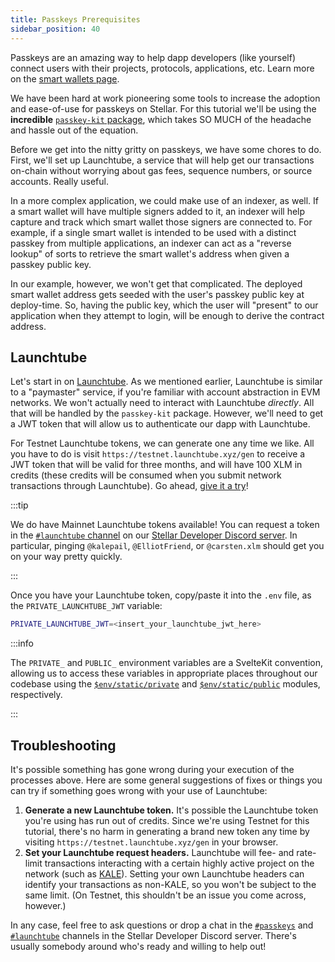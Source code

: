```yaml
---
title: Passkeys Prerequisites
sidebar_position: 40
---
```


Passkeys are an amazing way to help dapp developers (like yourself) connect users with their projects, protocols, applications, etc. Learn more on the [smart wallets page](../smart-wallets.mdx).

We have been hard at work pioneering some tools to increase the adoption and ease-of-use for passkeys on Stellar. For this tutorial we'll be using the **incredible** [`passkey-kit` package](https://github.com/kalepail/passkey-kit), which takes SO MUCH of the headache and hassle out of the equation.

Before we get into the nitty gritty on passkeys, we have some chores to do. First, we'll set up Launchtube, a service that will help get our transactions on-chain without worrying about gas fees, sequence numbers, or source accounts. Really useful.

In a more complex application, we could make use of an indexer, as well. If a smart wallet will have multiple signers added to it, an indexer will help capture and track which smart wallet those signers are connected to. For example, if a single smart wallet is intended to be used with a distinct passkey from multiple applications, an indexer can act as a "reverse lookup" of sorts to retrieve the smart wallet's address when given a passkey public key.

In our example, however, we won't get that complicated. The deployed smart wallet address gets seeded with the user's passkey public key at deploy-time. So, having the public key, which the user will "present" to our application when they attempt to login, will be enough to derive the contract address.

## Launchtube

Let's start in on [Launchtube](https://launchtube.xyz). As we mentioned earlier, Launchtube is similar to a "paymaster" service, if you're familiar with account abstraction in EVM networks. We won't actually need to interact with Launchtube _directly_. All that will be handled by the `passkey-kit` package. However, we'll need to get a JWT token that will allow us to authenticate our dapp with Launchtube.

For Testnet Launchtube tokens, we can generate one any time we like. All you have to do is visit `https://testnet.launchtube.xyz/gen` to receive a JWT token that will be valid for three months, and will have 100 XLM in credits (these credits will be consumed when you submit network transactions through Launchtube). Go ahead, [give it a try](https://testnet.launchtube.xyz/gen)!

:::tip

We do have Mainnet Launchtube tokens available! You can request a token in the [`#launchtube` channel](https://discord.com/channels/897514728459468821/1293204627361108141) on our [Stellar Developer Discord server](https://discord.gg/stellardev). In particular, pinging `@kalepail`, `@ElliotFriend`, or `@carsten.xlm` should get you on your way pretty quickly.

:::

Once you have your Launchtube token, copy/paste it into the `.env` file, as the `PRIVATE_LAUNCHTUBE_JWT` variable:

```sh
PRIVATE_LAUNCHTUBE_JWT=<insert_your_launchtube_jwt_here>
```

:::info

The `PRIVATE_` and `PUBLIC_` environment variables are a SvelteKit convention, allowing us to access these variables in appropriate places throughout our codebase using the [`$env/static/private`](https://svelte.dev/docs/kit/$env-static-private) and [`$env/static/public`](https://svelte.dev/docs/kit/$env-static-public) modules, respectively.

:::

## Troubleshooting

It's possible something has gone wrong during your execution of the processes above. Here are some general suggestions of fixes or things you can try if something goes wrong with your use of Launchtube:

1. **Generate a new Launchtube token.** It's possible the Launchtube token you're using has run out of credits. Since we're using Testnet for this tutorial, there's no harm in generating a brand new token any time by visiting `https://testnet.launchtube.xyz/gen` in your browser.
2. **Set your Launchtube request headers.** Launchtube will fee- and rate-limit transactions interacting with a certain highly active project on the network (such as [KALE](https://kalefarm.xyz)). Setting your own Launchtube headers can identify your transactions as non-KALE, so you won't be subject to the same limit. (On Testnet, this shouldn't be an issue you come across, however.)

In any case, feel free to ask questions or drop a chat in the [`#passkeys`](https://discord.com/channels/897514728459468821/1250851135561142423) and [`#launchtube`](https://discord.com/channels/897514728459468821/1293204627361108141) channels in the Stellar Developer Discord server. There's usually somebody around who's ready and willing to help out!
